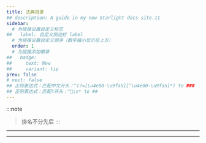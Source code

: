 ```yaml
---
title: 法典目录
## description: A guide in my new Starlight docs site.11
sidebar:
  # 为链接设置自定义标签
##   label: 自定义侧边栏 label
  # 为链接设置自定义顺序（数字越小显示在上方）
  order: 1
  # 为链接添加徽章
##   badge:
##     text: New
##     variant: tip
prev: false
# next: false
## 正则表达式：匹配中文开头：^(?=[\u4e00-\u9fa5][^\u4e00-\u9fa5]*) to ### 
## 正则表达式：匹配?开头：^\s* to ## 
---
```


:::note
> 排名不分先后
:::

---

<LinkCard
  title="⭐tags生成器"
  description="宝宝巴士也会用的标签选择器"
  href="https://tag-select.nai4.top/"
/>

---

<LinkCard
  title="300画风法典"
  description="NAI3画风收集和研究"
  href="https://www.nep6.com:8806/"
/>
<LinkCard
  title="精简200画师法典"
  description="本表格为精简版纯粹的个人向榜单，内容有不可避的不完善和偏向性等问题"
  href="https://docs.qq.com/sheet/DSUd5eGRCZ0tFcGZJ"
/>
<LinkCard
  title="所长常规NovalAI个人法典"
  description="所长常规NovalAI个人法典"
  href="../../../法典/所长常规novalai个人法典/"
/>
<LinkCard
  title="所长常规NovalAI色色法典"
  description="所长常规NovalAI色色法典"
  href="../../../法典/所长色色NovalAI个人法典/"
/>
<LinkCard
  title="元素法典第一~五卷"
  description="这是一本免费、开源的法典"
  href="https://docs.qq.com/doc/DWGh4QnZBVlJYRkly"
/>
<LinkCard
  title="NovelAiV3-人物tags"
  description="本文档部分借鉴AI模型博物馆作品《人物tag》"
  href="https://docs.qq.com/sheet/DRFBYSHNoUkRqZlVv?tab=BB08J2"
/>
<LinkCard
  title="服装notion笔记"
  description="上身 下身 服装穿搭提示词"
  href="https://www.notion.so/ea163bebdce44785adf38041ac35ed6e#6cd3e15dfc3347fb9811bec8bc910c02"
/>
<LinkCard
  title="森林的NAI-V3法典"
  description="原本一堆人指望让NAI爆金币，结果现在都给NAI送钱了"
  href="https://docs.qq.com/doc/DSU9CZHhLRERRbllw"
/>
<LinkCard
  title="绘世法师见闻录"
  description="这是一本免费、开源的魔法书，欢迎任何人向编纂者投稿记录自己的魔法。"
  href="https://docs.qq.com/doc/DR0d3aEdzSmxORE5w"
/>
<LinkCard
  title="旧日黎明——献给朋友们的法术书"
  description="如果您对本文档较为满意，建议导出为副本保存一份，以防文档丢失。"
  href="https://www.kdocs.cn/l/caGSIQNOfNDO"
/>
<LinkCard
  title="Danbooru tag 组"
  description="Danbooru网站的tag标签组分类"
  href="https://danbooru.donmai.us/wiki_pages/tag_groups"
/>
<LinkCard
  title="Danbooru 服装 tag"
  description="Danbooru网站的tag标签组服装分类"
  href="https://danbooru.donmai.us/wiki_pages/tag_group%3Aattire"
/>
<LinkCard
  title="人偶教室：风格化教学"
  description="胧雨夜 NovelAI note"
  href="https://www.yuque.com/longyuye/lmgcwy"
/>
<LinkCard
  title="手抄本法术"
  description="Google文档"
  href="https://docs.google.com/spreadsheets/d/14Gg1kIGWdZGXyCC8AgYVT0lqI6IivLzZOdIT3QMWwVI/edit?pli=1&gid=685247369#gid=685247369"
/>
<LinkCard
  title="Prompt Search"
  description="一个供用户上传图片和tag的社区"
  href="https://www.ptsearch.info/home/"
/>
<LinkCard
  title="midjourney explore"
  description="一个供用户上传MJ图片和tag的社区"
  href="https://www.midjourney.com/explore?tab=top"
/>


<LinkCard
  title="Nai3Bot教程"
  description="与本网站同源"
  href="https://docs.qq.com/sheet/DZWx4cmtudEdiem9w"
/>
<LinkCard
  title="500画风-NovelAI V3示例"
  description="1.感谢群友们的辛苦付出，经过漫长的测试、整理、编辑，本书于2023年12月5日全面开放。"
  href="https://docs.qq.com/doc/DRFdnb01mQXVBUm12"
/>
<LinkCard
  title="109画风-NovelAI V3"
  description="109画师融合串"
  href="https://docs.google.com/spreadsheets/d/1eGBy8WKavBtG2SKz8p8coP4k-kMilweR70zCMj-QGbM"
/>
<LinkCard
  title="N3tag组合整理"
  description="包含画风、服装、动作等"
  href="https://docs.google.com/spreadsheets/d/1Cmow8ztf5YWyT90lVKSy50d6UN5nQ3TqRRIusP4MyFo/edit?pli=1&gid=737019672#gid=737019672"
/>
<LinkCard
  title="15000张画师参考图片网盘"
  description="2024年1月8日统一的生成參數重新生成了所有樣本"
  href="https://mega.nz/folder/AE8mFI4Z#t2A1tm6HYiXOHOj9Fk8Ncw"
/>
<LinkCard
  title="AI绘图查表"
  description="Google文档，47种常见画风"
  href="https://docs.google.com/spreadsheets/d/1eGBy8WKavBtG2SKz8p8coP4k-kMilweR70zCMj-QGbM/edit?gid=1674089997#gid=1674089997"
/>


<LinkCard
  title="Nai4画风测试1"
  description="基于nai4预览版"
  href="https://docs.qq.com/sheet/DRHFZbHV2eW9JWkFN"
/>


<LinkCard
  title="Nai4画风测试2"
  description="基于nai4 full正式版"
  href="https://docs.google.com/spreadsheets/d/e/2PACX-1vSNQvkv6vK5C12DeLm8FZQQUKkWgKZ3c_XAztLJ2XZ67u8OxwM0dJ50HQf55y31MVd6j3iXkX2Wk7T_/pubhtml#"
/>


<LinkCard
  title="NoobAI-XL画风1"
  description="NoobAI-XL V-Pred 1.0 Version 画风对比"
  href="https://noobai.wall-breaker-no4.xyz/batch/noobai-xl-vpred-1"
/>


<LinkCard
  title="NOOBXL1.0 单画师"
  description="NOOB 1.0版本 8888 单画师测试"
  href="https://docs.qq.com/sheet/DZGxRSXhvcmNmeHFv?tab=9v7zie"
/>
